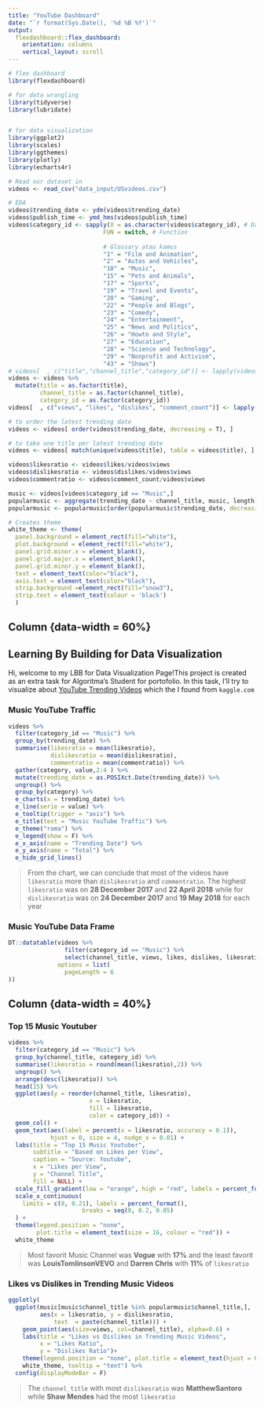 ```yaml
---
title: "YouTube Dashboard"
date: "`r format(Sys.Date(), '%d %B %Y')`"
output: 
  flexdashboard::flex_dashboard:
    orientation: columns
    vertical_layout: scroll
---
```

```r
# flex dashboard
library(flexdashboard)

# for data wrangling
library(tidyverse)
library(lubridate)


# for data visualization
library(ggplot2)
library(scales)
library(ggthemes)
library(plotly)
library(echarts4r)
```

```r
# Read our dataset in
videos <- read_csv("data_input/USvideos.csv")

# EDA
videos$trending_date <- ydm(videos$trending_date)
videos$publish_time <- ymd_hms(videos$publish_time)
videos$category_id <- sapply(X = as.character(videos$category_id), # Data
                           FUN = switch, # Function
                           
                           # Glossary atau kamus
                           "1" = "Film and Animation",
                           "2" = "Autos and Vehicles", 
                           "10" = "Music", 
                           "15" = "Pets and Animals", 
                           "17" = "Sports",
                           "19" = "Travel and Events", 
                           "20" = "Gaming", 
                           "22" = "People and Blogs", 
                           "23" = "Comedy",
                           "24" = "Entertainment", 
                           "25" = "News and Politics",
                           "26" = "Howto and Style", 
                           "27" = "Education",
                           "28" = "Science and Technology", 
                           "29" = "Nonprofit and Activism",
                           "43" = "Shows")
# videos[  , c("title","channel_title","category_id")] <- lapply(videos[  , c("title","channel_title","category_id")], as.factor)
videos <- videos %>% 
  mutate(title = as.factor(title),
         channel_title = as.factor(channel_title),
         category_id = as.factor(category_id))
videos[  , c("views", "likes", "dislikes", "comment_count")] <- lapply(videos[  , c("views", "likes", "dislikes", "comment_count")], as.numeric)

# to order the latest trending date
videos <- videos[ order(videos$trending_date, decreasing = T), ]

# to take one title per latest trending date
videos <- videos[ match(unique(videos$title), table = videos$title), ]

videos$likesratio <- videos$likes/videos$views
videos$dislikesratio <- videos$dislikes/videos$views
videos$commentratio <- videos$comment_count/videos$views

music <- videos[videos$category_id == "Music",]
popularmusic <- aggregate(trending_date ~ channel_title, music, length)
popularmusic <- popularmusic[order(popularmusic$trending_date, decreasing=T), ]
```

```r
# Creates theme
white_theme <- theme(
  panel.background = element_rect(fill="white"),
  plot.background = element_rect(fill="white"),
  panel.grid.minor.x = element_blank(),
  panel.grid.major.x = element_blank(),
  panel.grid.minor.y = element_blank(),
  text = element_text(color="black"),
  axis.text = element_text(color="black"),
  strip.background =element_rect(fill="snow3"),
  strip.text = element_text(colour = 'black')
  )
```


Column {data-width = 60%}
-----------------------------------------------------------------------
<h2>Learning By Building for Data Visualization</h2>
Hi, welcome to my LBB for Data Visualization Page!This project is created as an extra task for Algoritma's Student for portofolio. In this task, I'll try to visualize about [YouTube Trending Videos](https://www.kaggle.com/datasnaek/youtube-new?select=USvideos.csv) which the I found from `kaggle.com`

### Music YouTube Traffic
```r
videos %>% 
  filter(category_id == "Music") %>% 
  group_by(trending_date) %>% 
  summarise(likesratio = mean(likesratio),
            dislikesratio = mean(dislikesratio),
            commentratio = mean(commentratio)) %>% 
  gather(category, value,2:4 ) %>% 
  mutate(trending_date = as.POSIXct.Date(trending_date)) %>% 
  ungroup() %>% 
  group_by(category) %>% 
  e_charts(x = trending_date) %>%
  e_line(serie = value) %>% 
  e_tooltip(trigger = "axis") %>% 
  e_title(text = "Music YouTube Traffic") %>% 
  e_theme("roma") %>% 
  e_legend(show = F) %>% 
  e_x_axis(name = "Trending Date") %>% 
  e_y_axis(name = "Total") %>% 
  e_hide_grid_lines()
```


> From the chart, we can conclude that most of the videos have `likesratio` more than `dislikesratio` and `commentratio`.
The highest `likesratio` was on **28 December 2017** and **22 April 2018** while for `dislikesratio` was on **24 December 2017** and **19 May 2018** for each year

### Music YouTube Data Frame
```r
DT::datatable(videos %>% 
                filter(category_id == "Music") %>% 
                select(channel_title, views, likes, dislikes, likesratio, dislikesratio), 
              options = list(
                pageLength = 6
))
```



Column {data-width = 40%}
-----------------------------------------------------------------------

### Top 15 Music Youtuber
```r
videos %>% 
  filter(category_id == "Music") %>% 
  group_by(channel_title, category_id) %>%
  summarise(likesratio = round(mean(likesratio),2)) %>% 
  ungroup() %>%  
  arrange(desc(likesratio)) %>% 
  head(15) %>% 
  ggplot(aes(y = reorder(channel_title, likesratio), 
                       x = likesratio,
                       fill = likesratio,
                       color = category_id)) +
  geom_col() +
  geom_text(aes(label = percent(x = likesratio, accuracy = 0.1)), 
            hjust = 0, size = 4, nudge_x = 0.01) +
  labs(title = "Top 15 Music Youtuber", 
       subtitle = "Based on Likes per View",
       caption = "Source: Youtube",
       x = "Likes per View",
       y = "Channel Title",
       fill = NULL) +
  scale_fill_gradient(low = "orange", high = "red", labels = percent_format(accuracy = 1) ) +
  scale_x_continuous(
    limits = c(0, 0.21), labels = percent_format(), 
                     breaks = seq(0, 0.2, 0.05)
  ) +
  theme(legend.position = "none",
        plot.title = element_text(size = 16, colour = "red")) +
  white_theme
```

> Most favorit Music Channel was **Vogue** with **17%** and the least favorit was **LouisTomlinsonVEVO** and **Darren Chris** with **11%** of `likesratio`


### Likes vs Dislikes in Trending Music Videos
```r
ggplotly(
  ggplot(music[music$channel_title %in% popularmusic$channel_title,],
         aes(x = likesratio, y = dislikesratio,
             text  = paste(channel_title))) +
    geom_point(aes(size=views, col=channel_title), alpha=0.6) +
    labs(title = "Likes vs Dislikes in Trending Music Videos",
         x = "Likes Ratio",
         y = "Dislikes Ratio")+
    theme(legend.position = "none", plot.title = element_text(hjust = 0.5)) +
    white_theme, tooltip = "text") %>% 
  config(displayModeBar = F)
```


> The `channel_title` with most `dislikesratio` was **MatthewSantoro** while **Shaw Mendes** had the most `likesratio`



